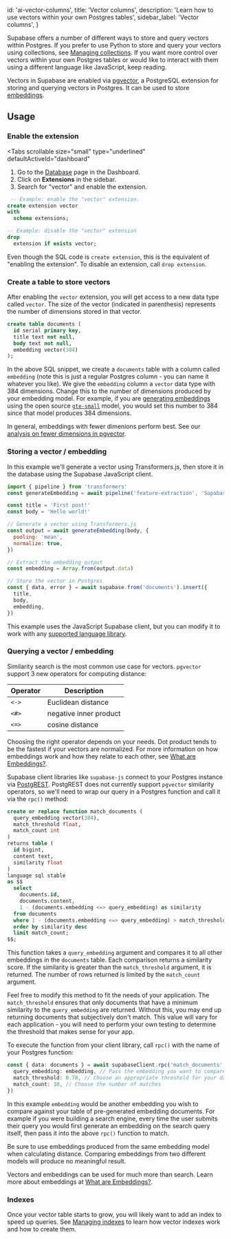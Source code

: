
  id: 'ai-vector-columns',
  title: 'Vector columns',
  description: 'Learn how to use vectors within your own Postgres tables',
  sidebar_label: 'Vector columns',
}

Supabase offers a number of different ways to store and query vectors within Postgres. If you prefer to use Python to store and query your vectors using collections, see [Managing collections](/docs/guides/ai/managing-collections). If you want more control over vectors within your own Postgres tables or would like to interact with them using a different language like JavaScript, keep reading.

Vectors in Supabase are enabled via [pgvector](https://github.com/pgvector/pgvector/), a PostgreSQL extension for storing and querying vectors in Postgres. It can be used to store [embeddings](/docs/guides/ai/concepts#what-are-embeddings).

## Usage

### Enable the extension

<Tabs
  scrollable
  size="small"
  type="underlined"
  defaultActiveId="dashboard"
>
<TabPanel id="dashboard" label="Dashboard">

1. Go to the [Database](https://supabase.com/dashboard/project/_/database/tables) page in the Dashboard.
2. Click on **Extensions** in the sidebar.
3. Search for "vector" and enable the extension.

</TabPanel>
<TabPanel id="sql" label="SQL">

```sql
 -- Example: enable the "vector" extension.
create extension vector
with
  schema extensions;

-- Example: disable the "vector" extension
drop
  extension if exists vector;
```

Even though the SQL code is `create extension`, this is the equivalent of "enabling the extension".
To disable an extension, call `drop extension`.

</TabPanel>
</Tabs>

### Create a table to store vectors

After enabling the `vector` extension, you will get access to a new data type called `vector`. The size of the vector (indicated in parenthesis) represents the number of dimensions stored in that vector.

```sql
create table documents (
  id serial primary key,
  title text not null,
  body text not null,
  embedding vector(384)
);
```

In the above SQL snippet, we create a `documents` table with a column called `embedding` (note this is just a regular Postgres column - you can name it whatever you like). We give the `embedding` column a `vector` data type with 384 dimensions. Change this to the number of dimensions produced by your embedding model. For example, if you are [generating embeddings](/docs/guides/ai/quickstarts/generate-text-embeddings) using the open source [`gte-small`](https://huggingface.co/Supabase/gte-small) model, you would set this number to 384 since that model produces 384 dimensions.

<Admonition>

In general, embeddings with fewer dimenions perform best. See our [analysis on fewer dimensions in pgvector](https://supabase.com/blog/fewer-dimensions-are-better-pgvector).

</Admonition>

### Storing a vector / embedding

In this example we'll generate a vector using Transformers.js, then store it in the database using the Supabase JavaScript client.

```js
import { pipeline } from 'transformers'
const generateEmbedding = await pipeline('feature-extraction', 'Supabase/gte-small')

const title = 'First post!'
const body = 'Hello world!'

// Generate a vector using Transformers.js
const output = await generateEmbedding(body, {
  pooling: 'mean',
  normalize: true,
})

// Extract the embedding output
const embedding = Array.from(output.data)

// Store the vector in Postgres
const { data, error } = await supabase.from('documents').insert({
  title,
  body,
  embedding,
})
```

This example uses the JavaScript Supabase client, but you can modify it to work with any [supported language library](/docs#client-libraries).

### Querying a vector / embedding

Similarity search is the most common use case for vectors. `pgvector` support 3 new operators for computing distance:

| Operator | Description            |
| -------- | ---------------------- |
| `<->`    | Euclidean distance     |
| `<#>`    | negative inner product |
| `<=>`    | cosine distance        |

Choosing the right operator depends on your needs. Dot product tends to be the fastest if your vectors are normalized. For more information on how embeddings work and how they relate to each other, see [What are Embeddings?](/docs/guides/ai/concepts#what-are-embeddings).

Supabase client libraries like `supabase-js` connect to your Postgres instance via [PostgREST](docs/guides/getting-started/architecture#postgrest-api). PostgREST does not currently support `pgvector` similarity operators, so we'll need to wrap our query in a Postgres function and call it via the `rpc()` method:

```sql
create or replace function match_documents (
  query_embedding vector(384),
  match_threshold float,
  match_count int
)
returns table (
  id bigint,
  content text,
  similarity float
)
language sql stable
as $$
  select
    documents.id,
    documents.content,
    1 - (documents.embedding <=> query_embedding) as similarity
  from documents
  where 1 - (documents.embedding <=> query_embedding) > match_threshold
  order by similarity desc
  limit match_count;
$$;
```

This function takes a `query_embedding` argument and compares it to all other embeddings in the `documents` table. Each comparison returns a similarity score. If the similarity is greater than the `match_threshold` argument, it is returned. The number of rows returned is limited by the `match_count` argument.

Feel free to modify this method to fit the needs of your application. The `match_threshold` ensures that only documents that have a minimum similarity to the `query_embedding` are returned. Without this, you may end up returning documents that subjectively don't match. This value will vary for each application - you will need to perform your own testing to determine the threshold that makes sense for your app.

To execute the function from your client library, call `rpc()` with the name of your Postgres function:

```ts
const { data: documents } = await supabaseClient.rpc('match_documents', {
  query_embedding: embedding, // Pass the embedding you want to compare
  match_threshold: 0.78, // Choose an appropriate threshold for your data
  match_count: 10, // Choose the number of matches
})
```

In this example `embedding` would be another embedding you wish to compare against your table of pre-generated embedding documents. For example if you were building a search engine, every time the user submits their query you would first generate an embedding on the search query itself, then pass it into the above `rpc()` function to match.

<Admonition>

Be sure to use embeddings produced from the same embedding model when calculating distance. Comparing embeddings from two different models will produce no meaningful result.

</Admonition>

Vectors and embeddings can be used for much more than search. Learn more about embeddings at [What are Embeddings?](/docs/guides/ai/concepts#what-are-embeddings).

### Indexes

Once your vector table starts to grow, you will likely want to add an index to speed up queries. See [Managing indexes](/docs/guides/ai/managing-indexes) to learn how vector indexes work and how to create them.


